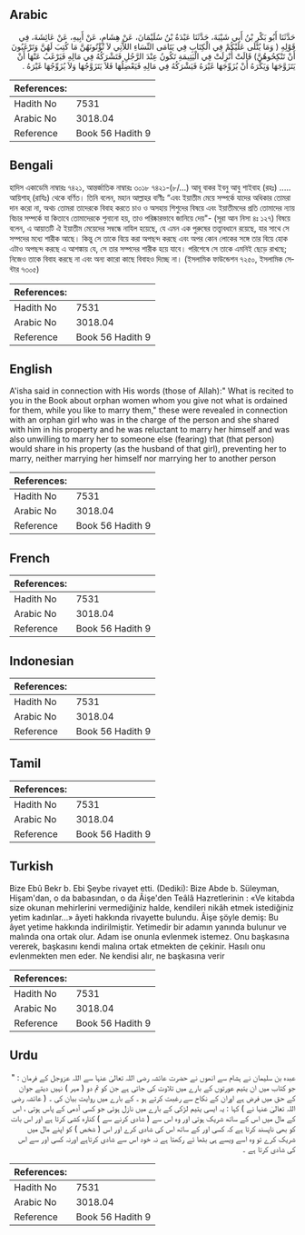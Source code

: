 ## Arabic


<div dir="rtl" lang="ar" style={{fontSize:'larger',backgroundColor:'#f8f9fa',padding:20}}>
حَدَّثَنَا أَبُو بَكْرِ بْنُ أَبِي شَيْبَةَ، حَدَّثَنَا عَبْدَةُ بْنُ سُلَيْمَانَ، عَنْ هِشَامٍ، عَنْ أَبِيهِ، عَنْ عَائِشَةَ، فِي قَوْلِهِ ‏(‏ وَمَا يُتْلَى عَلَيْكُمْ فِي الْكِتَابِ فِي يَتَامَى النِّسَاءِ اللاَّتِي لاَ تُؤْتُونَهُنَّ مَا كُتِبَ لَهُنَّ وَتَرْغَبُونَ أَنْ تَنْكِحُوهُنَّ‏)‏ قَالَتْ أُنْزِلَتْ فِي الْيَتِيمَةِ تَكُونُ عِنْدَ الرَّجُلِ فَتَشْرَكُهُ فِي مَالِهِ فَيَرْغَبُ عَنْهَا أَنْ يَتَزَوَّجَهَا وَيَكْرَهُ أَنْ يُزَوِّجَهَا غَيْرَهُ فَيَشْرَكُهُ فِي مَالِهِ فَيَعْضِلُهَا فَلاَ يَتَزَوَّجُهَا وَلاَ يُزَوِّجُهَا غَيْرَهُ ‏.‏
</div>
<div style={{backgroundColor:'#f8f9fa',padding:20, marginBottom: 10}}><table> <thead> <tr> <th>References:</th> <th></th> </tr> </thead> <tbody><tr><td>Hadith No</td><td>7531</td></tr><tr><td>Arabic No</td><td>3018.04</td></tr><tr><td>Reference</td><td>Book 56 Hadith 9</td></tr></tbody></table></div>

## Bengali


<div dir="ltr" lang="bn" style={{fontSize:'larger',backgroundColor:'#f8f9fa',padding:20}}>
হাদিস একাডেমি নাম্বারঃ ৭৪২১, আন্তর্জাতিক নাম্বারঃ ৩০১৮ ৭৪২১-(৮/…) আবূ বাকর ইবনু আবু শাইবাহ (রহঃ) ..... আয়িশাহ্ (রাযিঃ) থেকে বর্ণিত। তিনি বলেন, মহান আল্লাহর বাণীঃ “এবং ইয়াতীম মেয়ে সম্পর্কে যাদের অধিকার তোমরা দান করো না, অথচ তোমরা তাদেরকে বিবাহ করতে চাও ও অসহায় শিশুদের বিষয়ে এবং ইয়াতীমদের প্রতি তোমাদের ন্যায় বিচার সম্পর্কে যা কিতাবে তোমাদেরকে শুনানো হয়, তাও পরিষ্কারভাবে জানিয়ে দেয়"- (সূরা আন নিসা ৪ঃ ১২৭) বিষয়ে বলেন, এ আয়াতটি ঐ ইয়াতীম মেয়েদের সম্বন্ধে নাযিল হয়েছে, যে এমন এক পুরুষের তত্ত্বাবধানে রয়েছে, যার সাথে সে সম্পদের মধ্যে শারীক আছে। কিন্তু সে তাকে বিয়ে করা অপছন্দ করছে এবং অপর কোন লোকের সঙ্গে তার বিয়ে হোক এটাও অপছন্দ করছে এ আশঙ্কায় যে, সে তার সম্পদের শারীক হয়ে যাবে। পরিশেষে সে তাকে এমনিই ছেড়ে রাখছে; নিজেও তাকে বিবাহ করছে না এবং অন্য কারো কাছে বিবাহও দিচ্ছে না। (ইসলামিক ফাউন্ডেশন ৭২৫০, ইসলামিক সেন্টার ৭৩০৫)
</div>
<div style={{backgroundColor:'#f8f9fa',padding:20, marginBottom: 10}}><table> <thead> <tr> <th>References:</th> <th></th> </tr> </thead> <tbody><tr><td>Hadith No</td><td>7531</td></tr><tr><td>Arabic No</td><td>3018.04</td></tr><tr><td>Reference</td><td>Book 56 Hadith 9</td></tr></tbody></table></div>

## English


<div dir="ltr" lang="en" style={{fontSize:'larger',backgroundColor:'#f8f9fa',padding:20}}>
A'isha said in connection with His words (those of Allah):" What is recited to you in the Book about orphan women whom you give not what is ordained for them, while you like to marry them," these were revealed in connection with an orphan girl who was in the charge of the person and she shared with him in his property and he was reluctant to marry her himself and was also unwilling to marry her to someone else (fearing) that (that person) would share in his property (as the husband of that girl), preventing her to marry, neither marrying her himself nor marrying her to another person
</div>
<div style={{backgroundColor:'#f8f9fa',padding:20, marginBottom: 10}}><table> <thead> <tr> <th>References:</th> <th></th> </tr> </thead> <tbody><tr><td>Hadith No</td><td>7531</td></tr><tr><td>Arabic No</td><td>3018.04</td></tr><tr><td>Reference</td><td>Book 56 Hadith 9</td></tr></tbody></table></div>

## French


<div dir="ltr" lang="fr" style={{fontSize:'larger',backgroundColor:'#f8f9fa',padding:20}}>

</div>
<div style={{backgroundColor:'#f8f9fa',padding:20, marginBottom: 10}}><table> <thead> <tr> <th>References:</th> <th></th> </tr> </thead> <tbody><tr><td>Hadith No</td><td>7531</td></tr><tr><td>Arabic No</td><td>3018.04</td></tr><tr><td>Reference</td><td>Book 56 Hadith 9</td></tr></tbody></table></div>

## Indonesian


<div dir="ltr" lang="id" style={{fontSize:'larger',backgroundColor:'#f8f9fa',padding:20}}>

</div>
<div style={{backgroundColor:'#f8f9fa',padding:20, marginBottom: 10}}><table> <thead> <tr> <th>References:</th> <th></th> </tr> </thead> <tbody><tr><td>Hadith No</td><td>7531</td></tr><tr><td>Arabic No</td><td>3018.04</td></tr><tr><td>Reference</td><td>Book 56 Hadith 9</td></tr></tbody></table></div>

## Tamil


<div dir="ltr" lang="ta" style={{fontSize:'larger',backgroundColor:'#f8f9fa',padding:20}}>

</div>
<div style={{backgroundColor:'#f8f9fa',padding:20, marginBottom: 10}}><table> <thead> <tr> <th>References:</th> <th></th> </tr> </thead> <tbody><tr><td>Hadith No</td><td>7531</td></tr><tr><td>Arabic No</td><td>3018.04</td></tr><tr><td>Reference</td><td>Book 56 Hadith 9</td></tr></tbody></table></div>

## Turkish


<div dir="ltr" lang="tr" style={{fontSize:'larger',backgroundColor:'#f8f9fa',padding:20}}>
Bize Ebû Bekr b. Ebi Şeybe rivayet etti. (Dediki): Bize Abde b. Süleyman, Hişam'dan, o da babasından, o da Âişe'den Teâlâ Hazretlerinin : «Ve kitabda size okunan mehirlerini vermediğiniz halde, kendileri nikâh etmek istediğiniz yetim kadınlar...» âyeti hakkında rivayette bulundu. Âişe şöyle demiş: Bu âyet yetime hakkında indirilmiştir. Yetimedir bir adamın yanında bulunur ve malında ona ortak olur. Adam ise onunla evIenmek istemez. Onu başkasına vererek, başkasını kendi malına ortak etmekten de çekinir. Hasılı onu evlenmekten men eder. Ne kendisi alır, ne başkasına verir
</div>
<div style={{backgroundColor:'#f8f9fa',padding:20, marginBottom: 10}}><table> <thead> <tr> <th>References:</th> <th></th> </tr> </thead> <tbody><tr><td>Hadith No</td><td>7531</td></tr><tr><td>Arabic No</td><td>3018.04</td></tr><tr><td>Reference</td><td>Book 56 Hadith 9</td></tr></tbody></table></div>

## Urdu


<div dir="rtl" lang="ur" style={{fontSize:'larger',backgroundColor:'#f8f9fa',padding:20}}>
عبدہ بن سلیمان نے ہشام سے انھوں نے حضرت عائشہ رضی اللہ تعالیٰ عنہا سے اللہ عزوجل کے فرمان : " جو کتاب میں ان یتیم عورتوں کے بارے میں تلاوت کی جاتی ہے جن کو تم دو ( مہر ) نہیں دیتے جوان کے حق میں فرض ہے اوران کے نکاح سے رغبت کرتے ہو ۔ کے بارے میں روایت بیان کی ۔ ( عائشہ رضی اللہ تعالیٰ عنہا نے ) کہا : یہ ایسی یتیم لڑکی کے بارے میں نازل ہوئی جو کسی آدمی کے پاس ہوتی ، اس کے مال میں اس کے ساتھ شریک ہوتی اور وہ اس سے ( شادی کرنے سے ) کنارہ کشی کرتا ہے اور اس بات کو بھی ناپسند کرتا ہے کہ کسی اور کے ساتھ اس کی شادی کرے اور اس ( شخص ) کو اپنے مال میں شریک کرے تو وہ اسے ویسے ہی بٹھا ئے رکھتا ہے نہ خود اس سے شادی کرتاہے اورنہ کسی اور سے اس کی شادی کرتا ہے ۔
</div>
<div style={{backgroundColor:'#f8f9fa',padding:20, marginBottom: 10}}><table> <thead> <tr> <th>References:</th> <th></th> </tr> </thead> <tbody><tr><td>Hadith No</td><td>7531</td></tr><tr><td>Arabic No</td><td>3018.04</td></tr><tr><td>Reference</td><td>Book 56 Hadith 9</td></tr></tbody></table></div>